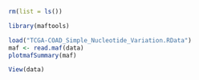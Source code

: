 ```r
rm(list = ls())
```

```r
library(maftools)
```

```r
load("TCGA-COAD_Simple_Nucleotide_Variation.RData")
maf <- read.maf(data)
plotmafSummary(maf)
```
```r
View(data)
```

